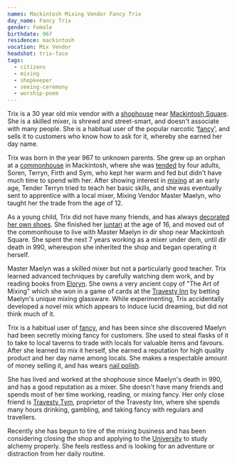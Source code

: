 ```yaml
---
names: Mackintosh Mixing Vendor Fancy Trix
day_name: Fancy Trix
gender: Female
birthdate: 967
residence: mackintosh
vocation: Mix Vendor
headshot: trix-face
tags:
  - citizens
  - mixing
  - shopkeeper
  - seeing-ceremony
  - worship-poem
---
```


Trix is a 30 year old mix vendor with a [shophouse](lore/shophouses) near
[Mackintosh Square](location/mackintosh). She is a skilled mixer, is shrewd and
street-smart, and doesn't associate with many people. She is a habitual user of
the popular narcotic ‘[fancy](lore/fancy)’, and sells it to customers who know
how to ask for it, whereby she earned her day name.

Trix was born in the year 967 to unknown parents. She grew up an orphan at a
[commonhouse](lore/commonhouses) in Mackintosh, where she was [tended](lore/tending) 
by four adults, Soren, Terryn, Firth and Sym, who kept her warm and fed but
didn't have much time to spend with her. After showing interest in [mixing](lore/mixing)
at an early age, Tender Terryn tried to teach her basic skills, and she was
eventually sent to apprentice with a local mixer, Mixing Vendor Master Maelyn,
who taught her the trade from the age of 12.

As a young child, Trix did not have many friends, and has always [decorated her
own shoes](lore/shoe-decorating). She finished her [juntari](lore/juntari) at 
the age of 16, and moved out of the commonhouse to live with Master Maelyn in
dir shop near Mackintosh Square. She spent the next 7 years working as a mixer
under dem, until dir death in 990, whereupon she inherited the shop and began
operating it herself.

Master Maelyn was a skilled mixer but not a particularly good teacher. Trix
learned advanced techniques by carefully watching dem work, and by reading
books from [Eloryn](lore/eloryn). She owns a very ancient copy of "The Art of
Mixing" which she won in a game of cards at the [Travesty Inn](location/travesty-inn)
by betting Maelyn's unique mixing glassware. While experimenting, Trix
accidentally developed a novel mix which appears to induce lucid dreaming, but
did not think much of it.

Trix is a habitual user of [fancy](lore/fancy), and has been since she
discovered Maelyn had been secretly mixing fancy for customers. She used to
steal flasks of it to take to local taverns to trade with locals for valuable
items and favours. After she learned to mix it herself, she earned a reputation
for high quality product and her day name among locals. She makes a respectable
amount of money selling it, and has wears [nail polish](lore/aurum#aurum-poisoning).

She has lived and worked at the shophouse since Maelyn's death in 990, and has
a good reputation as a mixer. She doesn't have many friends and spends most of
her time working, reading, or mixing fancy. Her only close friend is
[Travesty Tym](person/travesty-tym), proprietor of the Travesty Inn, where she
spends many hours drinking, gambling, and taking fancy with regulars and
travellers.

Recently she has begun to tire of the mixing business and has been considering
closing the shop and applying to the [University](location/university-in-the-middle)
to study alchemy properly. She feels restless and is looking for an adventure
or distraction from her daily routine.
